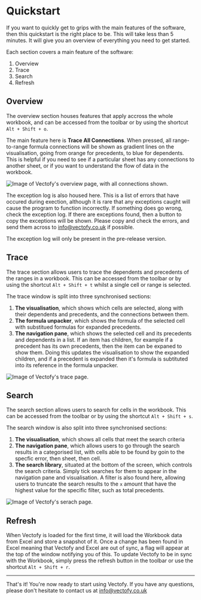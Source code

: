 # Quickstart

If you want to quickly get to grips with the main features of the software, then this quickstart is the right place to be. This will take less than 5 minutes. It will give you an overview of everything you need to get started.

Each section covers a main feature of the software:
1. Overview
2. Trace
3. Search
4. Refresh

## Overview

The overview section houses features that apply accross the whole workbook, and can be accessed from the toolbar or by using the shortcut `Alt + Shift + o`.

The main feature here is **Trace All Connections**. When pressed, all range-to-range formula connections will be shown as gradient lines on the visualisation, going from orange for precedents, to blue for dependents. This is helpful if you need to see if a particular sheet has any connections to another sheet, or if you want to understand the flow of data in the workbook.

<Image src="/assets/quickstart/overview.png" alt="Image of Vectofy's overview page, with all connections shown."/>

The exception log is also housed here. This is a list of errors that have occured during exection, although it is rare that any exceptions caught will cause the program to function incorrectly. If something does go wrong, check the exception log. If there are exceptions found, then a button to copy the exceptions will be shown. Please copy and check the errors, and send them across to info@vectofy.co.uk if possible.

<Warning>The exception log will only be present in the pre-release version.</Warning>

## Trace

The trace section allows users to trace the dependents and precedents of the ranges in a workbook. This can be accessed from the toolbar or by using the shortcut `Alt + Shift + t` whilst a single cell or range is selected.

The trace window is split into three synchronised sections:

1. **The visualisation**, which shows which cells are selected, along with their dependents and precedents, and the connections between them.
2. **The formula unpacker**, which shows the formula of the selected cell with substitued formulas for expanded precedents.
3. **The navigation pane**, which shows the selected cell and its precedents and dependents in a list. If an item has children, for example if a precedent has its own precedents, then the item can be expaned to show them. Doing this updates the visualisation to show the expanded children, and if a precedent is expanded then it's formula is subtituted into its reference in the formula unpacker.

<Image src="/assets/quickstart/trace.png" alt="Image of Vectofy's trace page."/>

## Search

The search section allows users to search for cells in the workbook. This can be accessed from the toolbar or by using the shortcut `Alt + Shift + s`.

The search window is also split into three synchronised sections:
1. **The visualisation**, which shows all cells that meet the search criteria
2. **The navigation pane**, which allows users to go through the search results in a categorised list, with cells able to be found by goin to the specfic error, then sheet, then cell.
3. **The search library**, situated at the bottom of the screen, which controls the search criteria. Simply tick searches for them to appear in the navigation pane and visualisation. A filter is also found here, allowing users to truncate the search results to the `x` amount that have the highest value for the specific filter, such as total precedents.

<Image src="/assets/quickstart/search.png" alt="Image of Vectofy's serach page."/>

## Refresh

When Vectofy is loaded for the first time, it will load the Workbook data from Excel and store a snapshot of it. Once a change has been found in Excel meaning that Vectofy and Excel are out of sync, a flag will appear at the top of the window notifying you of this. To update Vectofy to be in sync with the Workbook, simply press the refresh button in the toolbar or use the shortcut `Alt + Shift + r`.

---

That's it! You're now ready to start using Vectofy. If you have any questions, please don't hesitate to contact us at info@vectofy.co.uk
